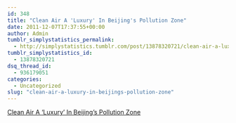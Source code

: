 ```yaml
---
id: 348
title: "Clean Air A 'Luxury' In Beijing's Pollution Zone"
date: 2011-12-07T17:37:55+00:00
author: Admin
tumblr_simplystatistics_permalink:
  - http://simplystatistics.tumblr.com/post/13878320721/clean-air-a-luxury-in-beijings-pollution-zone
tumblr_simplystatistics_id:
  - 13878320721
dsq_thread_id:
  - 936179051
categories:
  - Uncategorized
slug: "clean-air-a-luxury-in-beijings-pollution-zone"
---
```

[Clean Air A 'Luxury' In Beijing's Pollution Zone](http://www.npr.org/2011/12/07/143214875/clean-air-a-luxury-in-beijings-pollution-zone)
